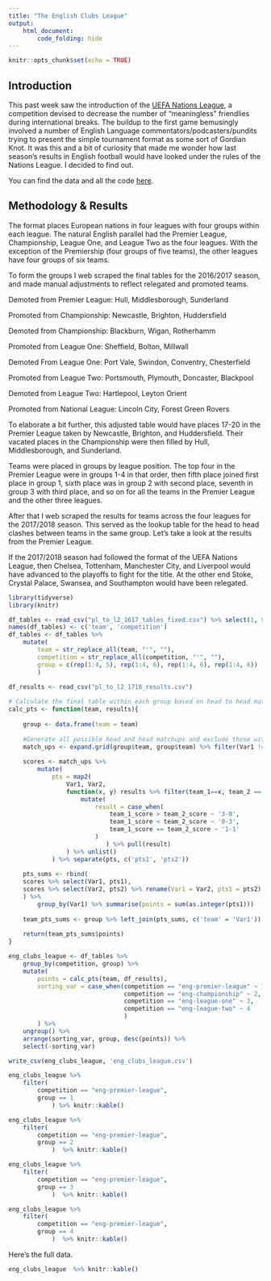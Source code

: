 ```yaml
---
title: "The English Clubs League"
output: 
    html_document:
        code_folding: hide
---
```


```r
knitr::opts_chunk$set(echo = TRUE)
```

## Introduction

This past week saw the introduction of the [UEFA Nations League](https://www.uefa.com/uefanationsleague/news/newsid=2079553.html), a competition devised to decrease the number of "meaningless" friendlies during international breaks. The buildup to the first game bemusingly involved a number of English Language commentators/podcasters/pundits trying to present the simple tournament format as some sort of Gordian Knot. It was this and a bit of curiosity that made me wonder how last season's results in English football would have looked under the rules of the Nations League. I decided to find out.

You can find the data and all the code [here](https://github.com/gfleetwood/soccer-analytics/tree/master/small_projects/eng_clubs_league).

## Methodology & Results

The format places European nations in four leagues with four groups within each league. The natural English parallel had the Premier League, Championship, League One, and League Two as the four leagues. With the exception of the Premiership (four groups of five teams), the other leagues have four groups of six teams. 

To form the groups I web scraped the final tables for the 2016/2017 season, and made manual adjustments to reflect relegated and promoted teams.

Demoted from Premier League: Hull, Middlesborough, Sunderland

Promoted from Championship: Newcastle, Brighton, Huddersfield

Demoted from Championship: Blackburn, Wigan, Rotherhamm

Promoted from League One: Sheffield, Bolton, Millwall

Demoted From League One: Port Vale, Swindon, Conventry, Chesterfield

Promoted from League Two: Portsmouth, Plymouth, Doncaster, Blackpool

Demoted from League Two: Hartlepool, Leyton Orient

Promoted from National League: Lincoln City, Forest Green Rovers

To elaborate a bit further, this adjusted table would have places 17-20 in the Premier League taken by Newcastle, Brighton, and Huddersfield. Their vacated places in the Championship were then filled by Hull, Middlesborough, and Sunderland.

Teams were placed in groups by league position. The top four in the Premier League were in groups 1-4 in that order, then fifth place joined first place in group 1, sixth place was in group 2 with second place, seventh in group 3 with third place, and so on for all the teams in the Premier League and the other three leagues.

After that I web scraped the results for teams across the four leagues for the 2017/2018 season. This served as the lookup table for the head to head clashes between teams in the same group. Let's take a look at the results from the Premier League. 

If the 2017/2018 season had followed the format of the UEFA Nations League, then Chelsea, Tottenham, Manchester City, and Liverpool would have advanced to the playoffs to fight for the title. At the other end Stoke, Crystal Palace, Swansea, and Southampton would have been relegated.

```r
library(tidyverse)
library(knitr)

df_tables <- read_csv("pl_to_l2_1617_tables_fixed.csv") %>% select(1, 9)
names(df_tables) <- c('team', 'competition')
df_tables <- df_tables %>%
    mutate(
        team = str_replace_all(team, "'", ""),
        competition = str_replace_all(competition, "'", ""),
        group = c(rep(1:4, 5), rep(1:4, 6), rep(1:4, 6), rep(1:4, 6))
        )
    
df_results <- read_csv("pl_to_l2_1718_results.csv")

# Calculate the final table within each group based on head to head matchups
calc_pts <- function(team, results){
    
    group <- data.frame(team = team)
    
    #Generate all possible head and head matchups and exclude those with the same team on both sides
    match_ups <- expand.grid(group$team, group$team) %>% filter(Var1 != Var2)
    
    scores <- match_ups %>% 
        mutate(
            pts = map2(
                Var1, Var2,
                function(x, y) results %>% filter(team_1==x, team_2 == y) %>%
                    mutate(
                        result = case_when(
                            team_1_score > team_2_score ~ '3-0',
                            team_1_score < team_2_score ~ '0-3',
                            team_1_score == team_2_score ~ '1-1'
                        )
                           ) %>% pull(result)
                ) %>% unlist()
            ) %>% separate(pts, c('pts1', 'pts2'))
    
    pts_sums <- rbind(
    scores %>% select(Var1, pts1),
    scores %>% select(Var2, pts2) %>% rename(Var1 = Var2, pts1 = pts2)
    ) %>% 
        group_by(Var1) %>% summarise(points = sum(as.integer(pts1)))
    
    team_pts_sums <- group %>% left_join(pts_sums, c('team' = 'Var1'))
    
    return(team_pts_sums$points)
}

eng_clubs_league <- df_tables %>%
    group_by(competition, group) %>%
    mutate(
        points = calc_pts(team, df_results),
        sorting_var = case_when(competition == "eng-premier-league" ~ 1,
                                competition == "eng-championship" ~ 2,
                                competition == "eng-league-one" ~ 3,
                                competition == "eng-league-two" ~ 4
                                )
        ) %>%
    ungroup() %>%
    arrange(sorting_var, group, desc(points)) %>% 
    select(-sorting_var)

write_csv(eng_clubs_league, 'eng_clubs_league.csv')

eng_clubs_league %>% 
    filter(
        competition == "eng-premier-league", 
        group == 1
            ) %>% knitr::kable()

eng_clubs_league %>% 
    filter(
        competition == "eng-premier-league", 
        group == 2
            )  %>% knitr::kable()

eng_clubs_league %>% 
    filter(
        competition == "eng-premier-league", 
        group == 3
            )  %>% knitr::kable()

eng_clubs_league %>% 
    filter(
        competition == "eng-premier-league", 
        group == 4
            )  %>% knitr::kable()
```

Here's the full data.

```r
eng_clubs_league  %>% knitr::kable()
```

